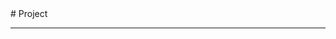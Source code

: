 
<BaseLayout PageID="project">
  <BaseCard title="Project">
  # Project

---

  </BaseCard>
  <ProjectCard
    title="ZZZ绝区零抽卡模拟器"
    image="https://android-imgs.25pp.com/fs08/2023/10/13/11/05db571ff1488cbd2e5b1242da98d8b2.png?x-oss-process=image/watermark,image_ZnMwOC8yMDIzLzA5LzA1LzkvMzVkN2NhMTQ5MDc2ZjQxNDcyYWYzMmQxYzU3ZjhiZGUucG5nP3gtb3NzLXByb2Nlc3M9aW1hZ2UvcmVzaXplLGhfMTAwLG1fbGZpdA==,x_30,y_20,t_100"
    desc="纯属因为抽不到狼叔，自制的模拟器"
    url="https://github.com/Frees-Ling/ZZZ_draw_a_card"
    target="_self"
  />
  <br />
</BaseLayout>
<ProjectJS />
